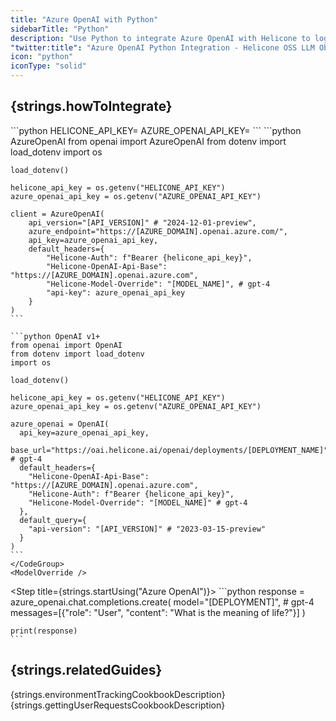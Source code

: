 ```yaml
---
title: "Azure OpenAI with Python"
sidebarTitle: "Python"
description: "Use Python to integrate Azure OpenAI with Helicone to log your Azure OpenAI usage."
"twitter:title": "Azure OpenAI Python Integration - Helicone OSS LLM Observability"
icon: "python"
iconType: "solid"
---
```



## {strings.howToIntegrate}

<Steps>
  <Step title={strings.generateKey}>
    <div dangerouslySetInnerHTML={{ __html: strings.generateKeyInstructions }} />
  </Step>

  <Step title={strings.setApiKey}>
    ```python
    HELICONE_API_KEY=<YOUR_HELICONE_API_KEY>
    AZURE_OPENAI_API_KEY=<YOUR_AZURE_OPENAI_API_KEY>
    ```
  </Step>

  <Step title={strings.modifyBasePath}>
    <IncludeApiVersion />
    <CodeGroup>
    ```python AzureOpenAI
    from openai import AzureOpenAI
    from dotenv import load_dotenv
    import os

    load_dotenv()

    helicone_api_key = os.getenv("HELICONE_API_KEY")
    azure_openai_api_key = os.getenv("AZURE_OPENAI_API_KEY")

    client = AzureOpenAI(
        api_version="[API_VERSION]" # "2024-12-01-preview",
        azure_endpoint="https://[AZURE_DOMAIN].openai.azure.com/",
        api_key=azure_openai_api_key,
        default_headers={
            "Helicone-Auth": f"Bearer {helicone_api_key}",
            "Helicone-OpenAI-Api-Base": "https://[AZURE_DOMAIN].openai.azure.com",
            "Helicone-Model-Override": "[MODEL_NAME]", # gpt-4
            "api-key": azure_openai_api_key
        }
    )
    ```

    ```python OpenAI v1+
    from openai import OpenAI
    from dotenv import load_dotenv
    import os

    load_dotenv()

    helicone_api_key = os.getenv("HELICONE_API_KEY")
    azure_openai_api_key = os.getenv("AZURE_OPENAI_API_KEY")

    azure_openai = OpenAI(
      api_key=azure_openai_api_key,
      base_url="https://oai.helicone.ai/openai/deployments/[DEPLOYMENT_NAME]", # gpt-4
      default_headers={
        "Helicone-OpenAI-Api-Base": "https://[AZURE_DOMAIN].openai.azure.com",
        "Helicone-Auth": f"Bearer {helicone_api_key}",
        "Helicone-Model-Override": "[MODEL_NAME]" # gpt-4
      },
      default_query={
        "api-version": "[API_VERSION]" # "2023-03-15-preview"
      }
    )
    ```
    </CodeGroup>
    <ModelOverride />
  </Step>

  <Step title={strings.startUsing("Azure OpenAI")}>
    ```python
    response = azure_openai.chat.completions.create(
      model="[DEPLOYMENT]", # gpt-4
      messages=[{"role": "User", "content": "What is the meaning of life?"}]
    )

    print(response)
    ```
  </Step>

  <Step title={strings.verifyInHelicone}>
    <div dangerouslySetInnerHTML={{ __html: strings.verifyInHeliconeDesciption("Azure OpenAI") }} />
  </Step>
</Steps>

<div dangerouslySetInnerHTML={{ __html: strings.azureOpenAIDocs }} />

## {strings.relatedGuides}

<CardGroup cols={2}>
  <Card
    title="Environment Tracking"
    icon="sitemap"
    href="/guides/cookbooks/environment-tracking"
    iconType="light"
    vertical
  >
    {strings.environmentTrackingCookbookDescription}
  </Card>
  <Card
    title="Getting User Requests"
    icon="user"
    href="/guides/cookbooks/getting-user-requests"
    iconType="light"
    vertical
  >
    {strings.gettingUserRequestsCookbookDescription}
  </Card>
</CardGroup>
